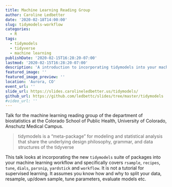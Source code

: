 ```yaml
---
title: Machine Learning Reading Group
author: Caroline Ledbetter
date: '2020-02-18T14:00:00'
slug: tidymodels-workflow
categories:
  - R
tags:
  - tidymodels
  - tidyverse
  - machine learning
publishDate: '2020-02-15T16:28:20-07:00'
lastmod: '2020-02-15T16:28:20-07:00'
description: 'A introduction to incorporating tidymodels into your machine learning workflow'
featured_image: ''
featured_image_preview: ''
location: 'Aurora, CO'
event_url: ''
slide_url: https://slides.carolineledbetter.us/tidymodels/
github_url: https://github.com/ledbettc/slides/tree/master/tidymodels
#video_url: ''
---
```

Talk for the machine learning reading group of the department of biostatistics
at the Colorado School of Public Health, University of Colorado, Anschutz
Medical Campus.  

>tidymodels is a "meta-package" for modeling and statistical analysis
>that share the underlying design philosophy, grammar, and data structures
>of the tidyverse

This talk looks at incorporating the new `tidymodels` suite of packages 
into your machine learning workflow and specifically covers 
`rsample`, `recipes`, 
`tune`, `dials`, `parsnip`, `yardstick` and `workflow`. 
It is not a tutorial for supervised learning. 
It assumes you know how and why to split your data, resample, up/down sample, 
tune parameters, evaluate models etc.
